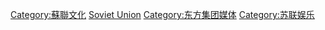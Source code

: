 [[Category:蘇聯文化|Category:蘇聯文化]]
[[Category:各國媒體|Soviet Union]]
[[Category:东方集团媒体|Category:东方集团媒体]]
[[Category:苏联娱乐|Category:苏联娱乐]]